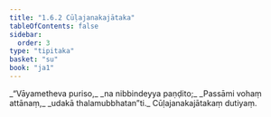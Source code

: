```yaml
---
title: "1.6.2 Cūḷajanakajātaka"
tableOfContents: false
sidebar:
  order: 3
type: "tipitaka"
basket: "su"
book: "ja1"
---
```



<DynamicBreadcrumb />

<Division number="52" book="ja1">

<Paragraph number="115" type="verses" book="ja1">
_“Vāyametheva puriso,_  
_na nibbindeyya paṇḍito;_  
_Passāmi vohaṃ attānaṃ,_  
_udakā thalamubbhatan”ti._  


</Paragraph>
</Division>

<Paragraph number="116" type="center" book="ja1">
Cūḷajanakajātakaṃ dutiyaṃ.
</Paragraph>